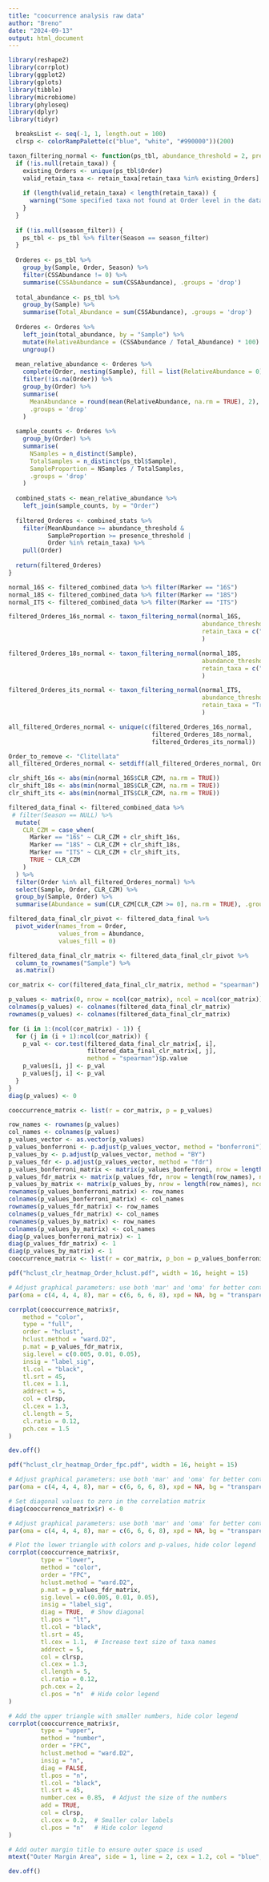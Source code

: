 ---
title: "coocurrence analysis raw data"
author: "Breno"
date: "2024-09-13"
output: html_document
---
```{r, message=FALSE}
library(reshape2)
library(corrplot)
library(ggplot2)
library(gplots)
library(tibble)
library(microbiome)
library(phyloseq)
library(dplyr)
library(tidyr)
```

```{r}
  breaksList <- seq(-1, 1, length.out = 100)
  clrsp <- colorRampPalette(c("blue", "white", "#990000"))(200)
```


```{r}
taxon_filtering_normal <- function(ps_tbl, abundance_threshold = 2, presence_threshold = 0.2, retain_taxa = NULL, season_filter = NULL) {
  if (!is.null(retain_taxa)) {
    existing_Orders <- unique(ps_tbl$Order)
    valid_retain_taxa <- retain_taxa[retain_taxa %in% existing_Orders]
    
    if (length(valid_retain_taxa) < length(retain_taxa)) {
      warning("Some specified taxa not found at Order level in the dataset")
    }
  }
  
  if (!is.null(season_filter)) {
    ps_tbl <- ps_tbl %>% filter(Season == season_filter)
  }
  
  Orderes <- ps_tbl %>% 
    group_by(Sample, Order, Season) %>% 
    filter(CSSAbundance != 0) %>% 
    summarise(CSSAbundance = sum(CSSAbundance), .groups = 'drop')
  
  total_abundance <- ps_tbl %>%
    group_by(Sample) %>%
    summarise(Total_Abundance = sum(CSSAbundance), .groups = 'drop')
  
  Orderes <- Orderes %>%
    left_join(total_abundance, by = "Sample") %>%
    mutate(RelativeAbundance = (CSSAbundance / Total_Abundance) * 100) %>%
    ungroup()
  
  mean_relative_abundance <- Orderes %>%
    complete(Order, nesting(Sample), fill = list(RelativeAbundance = 0)) %>%
    filter(!is.na(Order)) %>%
    group_by(Order) %>%
    summarise(
      MeanAbundance = round(mean(RelativeAbundance, na.rm = TRUE), 2),
      .groups = 'drop'
    )
  
  sample_counts <- Orderes %>%
    group_by(Order) %>%
    summarise(
      NSamples = n_distinct(Sample),
      TotalSamples = n_distinct(ps_tbl$Sample),
      SampleProportion = NSamples / TotalSamples,
      .groups = 'drop'
    )
  
  combined_stats <- mean_relative_abundance %>%
    left_join(sample_counts, by = "Order")
  
  filtered_Orderes <- combined_stats %>%
    filter(MeanAbundance >= abundance_threshold & 
           SampleProportion >= presence_threshold |
           Order %in% retain_taxa) %>%
    pull(Order)
  
  return(filtered_Orderes)
}
```


```{r}
normal_16S <- filtered_combined_data %>% filter(Marker == "16S")
normal_18S <- filtered_combined_data %>% filter(Marker == "18S")
normal_ITS <- filtered_combined_data %>% filter(Marker == "ITS")

filtered_Orderes_16s_normal <- taxon_filtering_normal(normal_16S, 
                                                      abundance_threshold = 2.5, 
                                                      retain_taxa = c("Chloroflexales", "Leptolyngbyales")
                                                      )

filtered_Orderes_18s_normal <- taxon_filtering_normal(normal_18S,
                                                      abundance_threshold = 2.5,
                                                      retain_taxa = c("Charophyta*", "Prasiolales")
                                                      )

filtered_Orderes_its_normal <- taxon_filtering_normal(normal_ITS,
                                                      abundance_threshold = 2.5, 
                                                      retain_taxa = "Tremellales"
                                                      )

all_filtered_Orderes_normal <- unique(c(filtered_Orderes_16s_normal,
                                        filtered_Orderes_18s_normal,
                                        filtered_Orderes_its_normal))

Order_to_remove <- "Clitellata"  
all_filtered_Orderes_normal <- setdiff(all_filtered_Orderes_normal, Order_to_remove)

clr_shift_16s <- abs(min(normal_16S$CLR_CZM, na.rm = TRUE))
clr_shift_18s <- abs(min(normal_18S$CLR_CZM, na.rm = TRUE))
clr_shift_its <- abs(min(normal_ITS$CLR_CZM, na.rm = TRUE))

filtered_data_final <- filtered_combined_data %>%
 # filter(Season == NULL) %>%
  mutate(
    CLR_CZM = case_when(
      Marker == "16S" ~ CLR_CZM + clr_shift_16s,
      Marker == "18S" ~ CLR_CZM + clr_shift_18s,
      Marker == "ITS" ~ CLR_CZM + clr_shift_its,
      TRUE ~ CLR_CZM
    )
  ) %>%
  filter(Order %in% all_filtered_Orderes_normal) %>%
  select(Sample, Order, CLR_CZM) %>%
  group_by(Sample, Order) %>%
  summarise(Abundance = sum(CLR_CZM[CLR_CZM >= 0], na.rm = TRUE), .groups = 'drop')

filtered_data_final_clr_pivot <- filtered_data_final %>%
  pivot_wider(names_from = Order, 
              values_from = Abundance, 
              values_fill = 0)

filtered_data_final_clr_matrix <- filtered_data_final_clr_pivot %>%
  column_to_rownames("Sample") %>%
  as.matrix()

cor_matrix <- cor(filtered_data_final_clr_matrix, method = "spearman")

p_values <- matrix(0, nrow = ncol(cor_matrix), ncol = ncol(cor_matrix))
colnames(p_values) <- colnames(filtered_data_final_clr_matrix)
rownames(p_values) <- colnames(filtered_data_final_clr_matrix)

for (i in 1:(ncol(cor_matrix) - 1)) {
  for (j in (i + 1):ncol(cor_matrix)) {
    p_val <- cor.test(filtered_data_final_clr_matrix[, i], 
                      filtered_data_final_clr_matrix[, j], 
                      method = "spearman")$p.value
    p_values[i, j] <- p_val
    p_values[j, i] <- p_val
  }
}
diag(p_values) <- 0

cooccurrence_matrix <- list(r = cor_matrix, p = p_values)
```

```{r}
row_names <- rownames(p_values)
col_names <- colnames(p_values)
p_values_vector <- as.vector(p_values)
p_values_bonferroni <- p.adjust(p_values_vector, method = "bonferroni")
p_values_by <- p.adjust(p_values_vector, method = "BY")
p_values_fdr <- p.adjust(p_values_vector, method = "fdr")
p_values_bonferroni_matrix <- matrix(p_values_bonferroni, nrow = length(row_names), ncol = length(col_names))
p_values_fdr_matrix <- matrix(p_values_fdr, nrow = length(row_names), ncol = length(col_names))
p_values_by_matrix <- matrix(p_values_by, nrow = length(row_names), ncol = length(col_names))
rownames(p_values_bonferroni_matrix) <- row_names
colnames(p_values_bonferroni_matrix) <- col_names
rownames(p_values_fdr_matrix) <- row_names
colnames(p_values_fdr_matrix) <- col_names
rownames(p_values_by_matrix) <- row_names
colnames(p_values_by_matrix) <- col_names
diag(p_values_bonferroni_matrix) <- 1
diag(p_values_fdr_matrix) <- 1
diag(p_values_by_matrix) <- 1
cooccurrence_matrix <- list(r = cor_matrix, p_bon = p_values_bonferroni_matrix, p_fdr = p_values_fdr_matrix, p_by = p_values_by_matrix, p = p_values)
```

```{r}
pdf("hclust_clr_heatmap_Order_hclust.pdf", width = 16, height = 15)

# Adjust graphical parameters: use both 'mar' and 'oma' for better control of margins
par(oma = c(4, 4, 4, 8), mar = c(6, 6, 6, 8), xpd = NA, bg = "transparent")

corrplot(cooccurrence_matrix$r, 
    method = "color",
    type = "full",
    order = "hclust",
    hclust.method = "ward.D2",
    p.mat = p_values_fdr_matrix,  
    sig.level = c(0.005, 0.01, 0.05), 
    insig = "label_sig",  
    tl.col = "black",
    tl.srt = 45,
    tl.cex = 1.1,
    addrect = 5,
    col = clrsp,
    cl.cex = 1.3,
    cl.length = 5,
    cl.ratio = 0.12,
    pch.cex = 1.5
)

dev.off()
```




```{r}
pdf("hclust_clr_heatmap_Order_fpc.pdf", width = 16, height = 15)

# Adjust graphical parameters: use both 'mar' and 'oma' for better control of margins
par(oma = c(4, 4, 4, 8), mar = c(6, 6, 6, 8), xpd = NA, bg = "transparent")

# Set diagonal values to zero in the correlation matrix
diag(cooccurrence_matrix$r) <- 0

# Adjust graphical parameters: use both 'mar' and 'oma' for better control of margins
par(oma = c(4, 4, 4, 8), mar = c(6, 6, 6, 8), xpd = NA, bg = "transparent")

# Plot the lower triangle with colors and p-values, hide color legend
corrplot(cooccurrence_matrix$r, 
         type = "lower",
         method = "color",
         order = "FPC",
         hclust.method = "ward.D2",
         p.mat = p_values_fdr_matrix,  
         sig.level = c(0.005, 0.01, 0.05), 
         insig = "label_sig",
         diag = TRUE,  # Show diagonal
         tl.pos = "lt",
         tl.col = "black",
         tl.srt = 45,
         tl.cex = 1.1,  # Increase text size of taxa names
         addrect = 5,
         col = clrsp,
         cl.cex = 1.3,
         cl.length = 5,
         cl.ratio = 0.12,
         pch.cex = 2,
         cl.pos = "n"  # Hide color legend
)

# Add the upper triangle with smaller numbers, hide color legend
corrplot(cooccurrence_matrix$r, 
         type = "upper",
         method = "number",
         order = "FPC",
         hclust.method = "ward.D2",
         insig = "n",
         diag = FALSE, 
         tl.pos = "n",
         tl.col = "black",
         tl.srt = 45,
         number.cex = 0.85,  # Adjust the size of the numbers
         add = TRUE,
         col = clrsp,
         cl.cex = 0.2,  # Smaller color labels
         cl.pos = "n"   # Hide color legend
)

# Add outer margin title to ensure outer space is used
mtext("Outer Margin Area", side = 1, line = 2, cex = 1.2, col = "blue", outer = TRUE)

dev.off()


```

